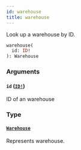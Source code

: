 ```yaml
---
id: warehouse
title: warehouse
---
```


Look up a warehouse by ID.

```graphql
warehouse(
  id: ID!
): Warehouse

```

### Arguments

#### `id` ([`ID!`](../../../developer/api-reference/scalars/id))

ID of an warehouse

### Type

#### [`Warehouse`](../../../developer/api-reference/objects/warehouse)

Represents warehouse.
